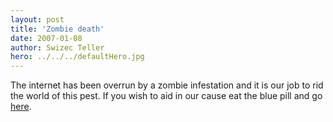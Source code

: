 ```yaml
---
layout: post
title: 'Zombie death'
date: 2007-01-08
author: Swizec Teller
hero: ../../../defaultHero.jpg
---
```

The internet has been overrun by a zombie infestation and it is our job to rid the world of this pest. If you wish to aid in our cause eat the blue pill and go [here](http://www.crazymonkeygames.com/PlayBoxheadRooms.php).